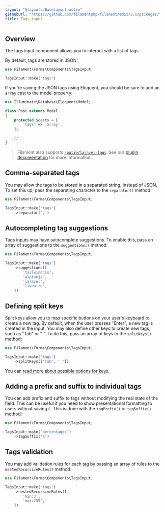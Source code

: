 ```yaml
---
layout: "@layouts/BaseLayout.astro"
githubUrl: "https://github.com/filamentphp/filament/edit/3.x/packages/forms/docs/03-fields/14-tags-input.md"
title: Tags input
---
```


## Overview

The tags input component allows you to interact with a list of tags.

By default, tags are stored in JSON:

```php
use Filament\Forms\Components\TagsInput;

TagsInput::make('tags')
```

<AutoScreenshot name="forms/fields/tags-input/simple" alt="Tags input" version="3.x" />

If you're saving the JSON tags using Eloquent, you should be sure to add an `array` [cast](https://laravel.com/docs/eloquent-mutators#array-and-json-casting) to the model property:

```php
use Illuminate\Database\Eloquent\Model;

class Post extends Model
{
    protected $casts = [
        'tags' => 'array',
    ];

    // ...
}
```

> Filament also supports [`spatie/laravel-tags`](https://github.com/spatie/laravel-tags). See our [plugin documentation](/plugins/spatie-tags) for more information.

## Comma-separated tags

You may allow the tags to be stored in a separated string, instead of JSON. To set this up, pass the separating character to the `separator()` method:

```php
use Filament\Forms\Components\TagsInput;

TagsInput::make('tags')
    ->separator(',')
```

## Autocompleting tag suggestions

Tags inputs may have autocomplete suggestions. To enable this, pass an array of suggestions to the `suggestions()` method:

```php
use Filament\Forms\Components\TagsInput;

TagsInput::make('tags')
    ->suggestions([
        'tailwindcss',
        'alpinejs',
        'laravel',
        'livewire',
    ])
```

## Defining split keys

Split keys allow you to map specific buttons on your user's keyboard to create a new tag. By default, when the user presses "Enter", a new tag is created in the input. You may also define other keys to create new tags, such as "Tab" or " ". To do this, pass an array of keys to the `splitKeys()` method:

```php
use Filament\Forms\Components\TagsInput;

TagsInput::make('tags')
    ->splitKeys(['Tab', ' '])
```

You can [read more about possible options for keys](https://developer.mozilla.org/en-US/docs/Web/API/KeyboardEvent/key).

## Adding a prefix and suffix to individual tags

You can add prefix and suffix to tags without modifying the real state of the field. This can be useful if you need to show presentational formatting to users without saving it. This is done with the `tagPrefix()` or `tagSuffix()` method:

```php
use Filament\Forms\Components\TagsInput;

TagsInput::make('percentages')
    ->tagSuffix('%')
```

## Tags validation

You may add validation rules for each tag by passing an array of rules to the `nestedRecursiveRules()` method:

```php
use Filament\Forms\Components\TagsInput;

TagsInput::make('tags')
    ->nestedRecursiveRules([
        'min:3',
        'max:255',
    ])
```
